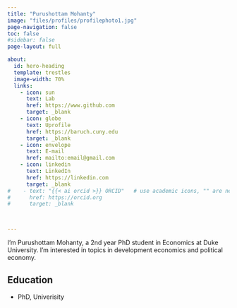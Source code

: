 ```yaml
---
title: "Purushottam Mohanty"
image: "files/profiles/profilephoto1.jpg"
page-navigation: false
toc: false
#sidebar: false
page-layout: full

about:
  id: hero-heading
  template: trestles
  image-width: 70%
  links:
    - icon: sun
      text: Lab
      href: https://www.github.com
      target: _blank
    - icon: globe
      text: Uprofile
      href: https://baruch.cuny.edu
      target: _blank
    - icon: envelope
      text: E-mail
      href: mailto:email@gmail.com    
    - icon: linkedin
      text: LinkedIn
      href: https://linkedin.com
      target: _blank
#    - text: "{{< ai orcid >}} ORCID"   # use academic icons, "" are needed, you also need to install the fontawesome extension
#      href: https://orcid.org
#      target: _blank



---
```


:::{#hero-heading}

I'm Purushottam Mohanty, a 2nd year PhD student in Economics at Duke University. I'm interested in topics in development economics and political economy. 

## Education

- PhD, Univerisity

:::
